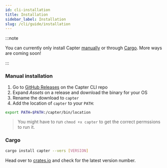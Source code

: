 ```yaml
---
id: cli-installation
title: Installation
sidebar_label: Installation
slug: /cli/guide/installation
---
```


:::note

You can currently only install Capter [manually](#manual-installation) or through [Cargo](#cargo). More ways are coming soon!

:::

### Manual installation

1. Go to [GitHub Releases](https://github.com/capterqa/cli/releases) on the Capter CLI repo
2. Expand _Assets_ on a release and download the binary for your OS
3. Rename the download to `capter`
4. Add the location of `capter` to your `PATH`:

```sh
export PATH=$PATH:/capter/bin/location
```

> You might have to run `chmod +x capter` to get the correct permssions to run it.

### Cargo

```sh
cargo install capter --vers [VERSION]
```

Head over to [crates.io](https://crates.io/crates/capter) and check for the latest version number.
